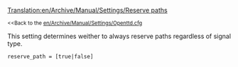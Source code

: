 [[Translation:en/Archive/Manual/Settings/Reserve paths]]


<small><<Back to the [[en/Archive/Manual/Settings/Openttd.cfg]]</small>

This setting determines weither to always reserve paths regardless of signal type.
 reserve_path = [true|false]
